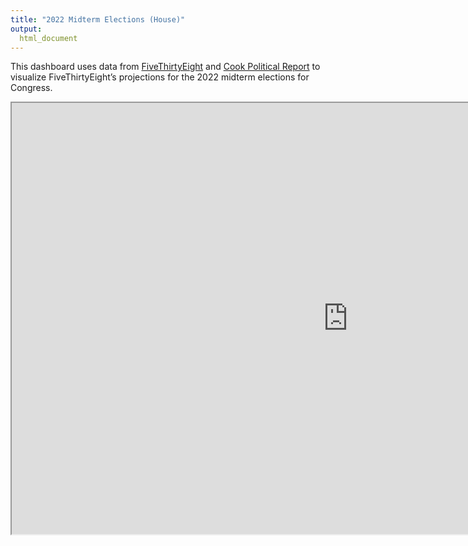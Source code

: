 ```yaml
---
title: "2022 Midterm Elections (House)"
output:
  html_document
---
```


This dashboard uses data from [FiveThirtyEight](https://projects.fivethirtyeight.com/2022-election-forecast/) and [Cook Political Report](https://www.cookpolitical.com/cook-pvi/2022-partisan-voting-index/district-map-and-list) to visualize FiveThirtyEight's projections for the 2022 midterm elections for Congress. 

<iframe src="https://public.tableau.com/views/house_16621900910770/SEATS?:showVizHome=no&:embed=true&:highdpi=false&:render=false" align = "left" scrolling="no"
 width="1075" height="690"></iframe>
 